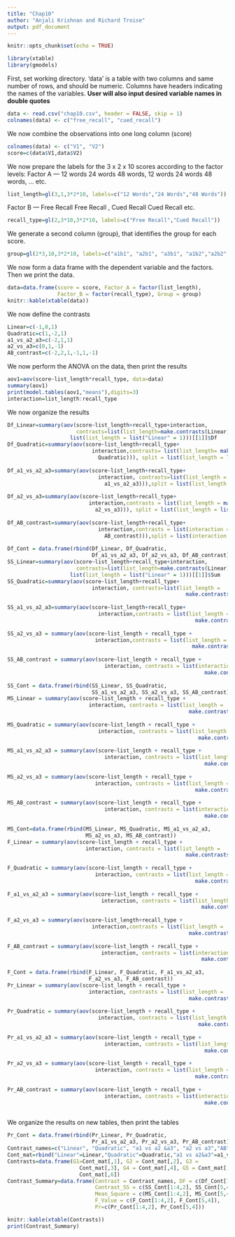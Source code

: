 ```yaml
---
title: "Chap10"
author: "Anjali Krishnan and Richard Troise"
output: pdf_document
---
```


```r
knitr::opts_chunk$set(echo = TRUE)
```

```r
library(xtable)
library(gmodels)
```

First, set working directory. 'data' is a table with two columns and same number of rows, and should be numeric. Columns have headers indicating the names of the variables. **User will also input desired variable names in double quotes**
```r
data <- read.csv("chap10.csv", header = FALSE, skip = 1)
colnames(data) <- c("free_recall", "cued_recall")
```

We now combine the observations into one long column (score)
```r
colnames(data) <- c("V1", "V2")
score=c(data$V1,data$V2)
```

We now prepare the labels for the 3 x 2 x 10 scores according to the factor levels:
Factor A --- 12 words 24 words 48 words, 12 words 24 words 48 words, ... etc.
```r
list_length=gl(3,1,3*2*10, labels=c("12 Words","24 Words","48 Words"))
```

Factor B --- Free Recall Free Recall , Cued Recall Cued Recall etc.
```r
recall_type=gl(2,3*10,3*2*10, labels=c("Free Recall","Cued Recall"))
```

We generate a second column (group), that identifies the group for each score.
```r
group=gl(2*3,10,3*2*10, labels=c("a1b1", "a2b1", "a3b1", "a1b2","a2b2", "a3b2"))
```

We now form a data frame with the dependent variable and the factors. Then we print the data.
```r
data=data.frame(score = score, Factor_A = factor(list_length),
                Factor_B = factor(recall_type), Group = group)
knitr::kable(xtable(data))
```

We now define the contrasts
```r
Linear=c(-1,0,1)
Quadratic=c(1,-2,1)
a1_vs_a2_a3=c(-2,1,1)
a2_vs_a3=c(0,1,-1)
AB_contrast=c(-2,2,1,-1,1,-1)
```

We now perform the ANOVA on the data, then print the results
```r
aov1=aov(score~list_length*recall_type, data=data)
summary(aov1)
print(model.tables(aov1,"means"),digits=3)
interaction=list_length:recall_type
```

We now organize the results
```r
Df_Linear=summary(aov(score~list_length+recall_type+interaction,
                      contrasts=list(list_length=make.contrasts(Linear))),split =
                    list(list_length = list("Linear" = 1)))[[1]]$Df
Df_Quadratic=summary(aov(score~list_length+recall_type+
                           interaction,contrasts= list(list_length= make.contrasts(
                             Quadratic))), split = list(list_length = list("Quadratic" =
                                                                             1)))[[1]]$Df
Df_a1_vs_a2_a3=summary(aov(score~list_length+recall_type+
                             interaction, contrasts=list(list_length = make.contrasts(
                               a1_vs_a2_a3))),split = list(list_length = list("a1_vs_a2_a3" =
                                                                                1)))[[1]]$Df
Df_a2_vs_a3=summary(aov(score~list_length+recall_type+
                          interaction,contrasts = list(list_length = make.contrasts(
                            a2_vs_a3))), split = list(list_length = list("a2_vs_a3" =
                                                                           1)))[[1]]$Df
Df_AB_contrast=summary(aov(score~list_length+recall_type+
                             interaction,contrasts = list(interaction = make.contrasts(
                               AB_contrast))),split = list(interaction = list("AB_contrast" =
                                                                                1)))[[1]]$Df
Df_Cont = data.frame(rbind(Df_Linear, Df_Quadratic,
                           Df_a1_vs_a2_a3, Df_a2_vs_a3, Df_AB_contrast))
SS_Linear=summary(aov(score~list_length+recall_type+interaction,
                      contrasts=list(list_length=make.contrasts(Linear))),split =
                    list(list_length = list("Linear" = 1)))[[1]]$Sum
SS_Quadratic=summary(aov(score~list_length+recall_type+
                           interaction, contrasts=list(list_length =
                                                         make.contrasts(Quadratic))), split = list(list_length =
                                                                                                     list("Quadratic" = 1)))[[1]]$Sum
SS_a1_vs_a2_a3=summary(aov(score~list_length+recall_type+
                             interaction,contrasts = list(list_length =
                                                            make.contrasts(a1_vs_a2_a3))), split = list(list_length =
                                                                                                          list("a1_vs_a2_a3" = 1)))[[1]]$Sum
SS_a2_vs_a3 = summary(aov(score~list_length + recall_type +
                            interaction,contrasts = list(list_length =
                                                           make.contrasts(a2_vs_a3))), split = list(list_length =
                                                                                                      list("a2_vs_a3" = 1)))[[1]]$Sum
SS_AB_contrast = summary(aov(score~list_length + recall_type +
                               interaction, contrasts = list(interaction =
                                                               make.contrasts(AB_contrast))), split = list(interaction =
                                                                                                             list("AB_contrast" = 1)))[[1]]$Sum
SS_Cont = data.frame(rbind(SS_Linear, SS_Quadratic,
                           SS_a1_vs_a2_a3, SS_a2_vs_a3, SS_AB_contrast))
MS_Linear = summary(aov(score~list_length + recall_type +
                          interaction, contrasts = list(list_length =
                                                          make.contrasts(Linear))), split = list(list_length =
                                                                                                   list("Linear" = 1)))[[1]]$Mean
MS_Quadratic = summary(aov(score~list_length + recall_type +
                             interaction, contrasts = list(list_length =
                                                             make.contrasts(Quadratic))), split = list(list_length =
                                                                                                         list("Quadratic" = 1)))[[1]]$Mean
MS_a1_vs_a2_a3 = summary(aov(score~list_length + recall_type +
                               interaction, contrasts = list(list_length =
                                                               make.contrasts(a1_vs_a2_a3))), split = list(list_length =
                                                                                                             list("a1_vs_a2_a3" = 1)))[[1]]$Mean
MS_a2_vs_a3 = summary(aov(score~list_length + recall_type +
                            interaction, contrasts = list(list_length =
                                                            make.contrasts(a2_vs_a3))), split = list(list_length =
                                                                                                       list("a2_vs_a3" = 1)))[[1]]$Mean
MS_AB_contrast = summary(aov(score~list_length + recall_type +
                               interaction, contrasts = list(interaction =
                                                               make.contrasts(AB_contrast))),split = list(interaction =
                                                                                                            list("AB_contrast" = 1)))[[1]]$Mean
MS_Cont=data.frame(rbind(MS_Linear, MS_Quadratic, MS_a1_vs_a2_a3,
                         MS_a2_vs_a3, MS_AB_contrast))
F_Linear = summary(aov(score~list_length + recall_type +
                         interaction, contrasts = list(list_length =
                                                         make.contrasts(Linear))), split = list(list_length =
                                                                                                  list("Linear" = 1)))[[1]]$F
F_Quadratic = summary(aov(score~list_length + recall_type +
                            interaction, contrasts = list(list_length =
                                                            make.contrasts(Quadratic))), split = list(list_length =
                                                                                                        list("Quadratic" = 1)))[[1]]$F
F_a1_vs_a2_a3 = summary(aov(score~list_length + recall_type +
                              interaction, contrasts = list(list_length =
                                                              make.contrasts(a1_vs_a2_a3))), split = list(list_length =
                                                                                                            list("a1_vs_a2_a3" = 1)))[[1]]$F
F_a2_vs_a3 = summary(aov(score~list_length+recall_type +
                           interaction,contrasts = list(list_length =
                                                          make.contrasts(a2_vs_a3))), split = list(list_length =
                                                                                                     list("a2_vs_a3" = 1)))[[1]]$F
F_AB_contrast = summary(aov(score~list_length + recall_type +
                              interaction, contrasts = list(interaction =
                                                              make.contrasts(AB_contrast))), split = list(interaction =
                                                                                                            list("AB_contrast" = 1)))[[1]]$F
F_Cont = data.frame(rbind(F_Linear, F_Quadratic, F_a1_vs_a2_a3,
                          F_a2_vs_a3, F_AB_contrast))
Pr_Linear = summary(aov(score~list_length + recall_type +
                          interaction, contrasts = list(list_length =
                                                          make.contrasts(Linear))), split = list(list_length =
                                                                                                   list("Linear" = 1)))[[1]]$Pr
Pr_Quadratic = summary(aov(score~list_length + recall_type +
                             interaction, contrasts = list(list_length =
                                                             make.contrasts(Quadratic))), split = list(list_length =
                                                                                                         list("Quadratic" = 1)))[[1]]$Pr
Pr_a1_vs_a2_a3 = summary(aov(score~list_length + recall_type +
                               interaction, contrasts = list(list_length =
                                                               make.contrasts(a1_vs_a2_a3))), split = list(list_length =
                                                                                                             list("a1_vs_a2_a3" = 1)))[[1]]$Pr
Pr_a2_vs_a3 = summary(aov(score~list_length + recall_type +
                            interaction, contrasts = list(list_length =
                                                            make.contrasts(a2_vs_a3))), split = list(list_length =
                                                                                                       list("a2_vs_a3" = 1)))[[1]]$Pr
Pr_AB_contrast = summary(aov(score~list_length + recall_type +
                               interaction, contrasts = list(interaction =
                                                               make.contrasts(AB_contrast))),split = list(interaction =
                                                                                                            list("AB_contrast" = 1)))[[1]]$Pr
```

We organize the results on new tables, then print the tables
```r
Pr_Cont = data.frame(rbind(Pr_Linear, Pr_Quadratic,
                           Pr_a1_vs_a2_a3, Pr_a2_vs_a3, Pr_AB_contrast))
Contrast_names=c("Linear", "Quadratic", "a1 vs a2 &a3", "a2 vs a3","AB")
Cont_mat=rbind("Linear"=Linear,"Quadratic"=Quadratic,"a1 vs a2&a3"=a1_vs_a2_a3,"a2 vs a3"=a2_vs_a3,"AB"=AB_contrast)
Contrasts=data.frame(G1=Cont_mat[,1], G2 = Cont_mat[,2], G3 =
                       Cont_mat[,3], G4 = Cont_mat[,4], G5 = Cont_mat[,5], G6 =
                       Cont_mat[,6])
Contrast_Summary=data.frame(Contrast = Contrast_names, DF = c(Df_Cont[1:4,2], Df_Cont[5,4]), 
                            Contrast_SS = c(SS_Cont[1:4,2], SS_Cont[5,4]), 
                            Mean_Square = c(MS_Cont[1:4,2], MS_Cont[5,4]), 
                            F_Value = c(F_Cont[1:4,2], F_Cont[5,4]),
                            Pr=c(Pr_Cont[1:4,2], Pr_Cont[5,4]))

knitr::kable(xtable(Contrasts))
print(Contrast_Summary)
```

